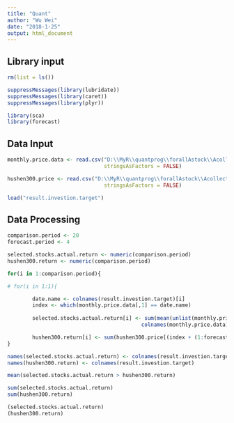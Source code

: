 ```yaml
---
title: "Quant"
author: "Wu Wei"
date: "2018-1-25"
output: html_document
---
```




## Library input
```r
rm(list = ls())

suppressMessages(library(lubridate))
suppressMessages(library(caret))
suppressMessages(library(plyr))

library(sca)
library(forecast)

```

## Data Input

```r

monthly.price.data <- read.csv("D:\\MyR\\quantprog\\forallAstock\\Acollectdata\\monthly.price.data.csv",
                               stringsAsFactors = FALSE)

hushen300.price <- read.csv("D:\\MyR\\quantprog\\forallAstock\\Acollectdata\\hushen300.monthly.price.csv",
                               stringsAsFactors = FALSE)


```


```r
load("result.investion.target")

```

## Data Processing

```r
comparison.period <- 20
forecast.period <- 4

```

```r
selected.stocks.actual.return <- numeric(comparison.period)
hushen300.return <- numeric(comparison.period)

for(i in 1:comparison.period){

# for(i in 1:1){

        date.name <- colnames(result.investion.target)[i]        
        index <- which(monthly.price.data[,1] == date.name)
        
        selected.stocks.actual.return[i] <- sum(mean(unlist(monthly.price.data[(index + (1:forecast.period)),
                                           colnames(monthly.price.data) %in% paste0("X",result.investion.target[,i])])))

        hushen300.return[i] <- sum(hushen300.price[(index + (1:forecast.period)), 2])
}

```

```r
names(selected.stocks.actual.return) <- colnames(result.investion.target)
names(hushen300.return) <- colnames(result.investion.target)
```

```r
mean(selected.stocks.actual.return > hushen300.return)
```

```r
sum(selected.stocks.actual.return)
sum(hushen300.return)
```

```r
(selected.stocks.actual.return)
(hushen300.return)
```
